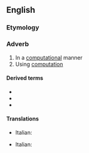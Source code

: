 ==English==

===Etymology===
{{suffix|computational|ly|lang=en}}

===Adverb===
{{en-adv}}

# In a [[computational]] manner
# Using [[computation]]

====Derived terms====
* {{l|en|computationally expensive}}
* {{l|en|computationally indistinguishable}}
* {{l|en|computationally secure}}

====Translations====
{{trans-top|computational manner}}
* Italian: {{t|it|computazionalmente}}
{{trans-mid}}
{{trans-bottom}}

{{trans-top|using computation}}
* Italian: {{t|it|computazionalmente}}
{{trans-mid}}
{{trans-bottom}}